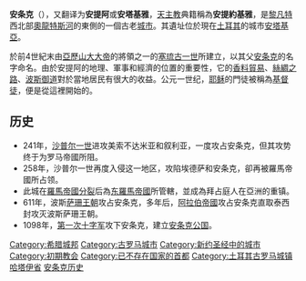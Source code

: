 {{other uses}}
{{unreferenced|time=2014-6-18}} 

{{Infobox ancient site
  |name = 安条克
  |native_name = Antakya {{tr icon}}
  |alternate_name = Syrian Antioch
  |image = Antiochia su Oronte.PNG
  |alt = 
  |caption = 罗马帝國和拜占庭帝國早期的安條克地图
  |map_type = Turkey
  |map_alt = 
  |map_size= 270
  |latd = 36
  |latm = 12
  |lats = 
  |latNS = N
  |longd = 36
  |longm = 9
  |longs = 
  |longEW = E
  |coordinates_display = title
  |location = [[安塔基亞|安塔基亞]], [[哈塔伊省|哈塔伊省]], [[土耳其|土耳其]]
  |region = 
  |type = 
  |part_of = 
  |length = 
  |width = 
  |area = {{convert|15|km2|abbr=on}} <!-- find good source for this claim and discuss in article's text -->
  |height = 
  |builder = [[塞琉古一世|塞琉古一世]]
  |material = 
  |built = 293 BC
  |abandoned = 
  |epochs = [[希臘化時代的希臘|希臘化時代的希臘]]到[[中世纪|中世纪]]
  |cultures = [[希臘人|希臘人]], [[古罗马|古罗马]], [[亚美尼亚人|亚美尼亚人]], [[阿拉伯人|阿拉伯人]], [[土耳其人|土耳其人]] <!-- please add the rest -->
  |dependency_of = 
  |occupants = 
  |event = [[第一次十字军东征|第一次十字军东征]]
  |excavations = 1932–1939
  |archaeologists = 
  |condition = 大部被掩埋
  |ownership = 
  |management = 
  |public_access = 
  |website = <!-- {{URL|example.com}} -->
  |notes = 
}}

'''安条克'''（{{lang-el|Ἀντιόχεια}}），又翻译为'''安提阿'''或'''安塔基雅'''，[[天主教|天主教]]典籍稱為'''安提約基雅'''，是[[黎凡特|黎凡特]]西北部[[奧龍特斯河|奧龍特斯河]]的東側的一個古老[[城市|城市]]。其遺址位於現在[[土耳其|土耳其]]的城市[[安塔基亞|安塔基亞]]。

於前4世紀末由[[亞歷山大大帝|亞歷山大大帝]]的將領之一的[[塞琉古一世|塞琉古一世]]所建立，以其父[[安条克_(塞琉古一世之父)|安条克]]的名字命名。由於安提阿的地理、軍事和經濟的位置的重要性，它的[[香料貿易|香料貿易]]、[[絲綢之路|絲綢之路]]、[[波斯御道|波斯御道]]對於當地居民有很大的收益。公元一世纪，[[耶稣|耶稣]]的門徒被稱為[[基督徒|基督徒]]，便是從這裡開始的。

== 历史 ==
* 241年，[[沙普尔一世|沙普尔一世]]进攻美索不达米亚和叙利亚，一度攻占安条克，但其攻势终于为罗马帝國所阻。
* 258年，沙普尔一世再度入侵这一地区，攻陷埃德萨和安条克，卻再被羅馬帝國所占领。
* 此城在[[羅馬帝國分裂|羅馬帝國分裂]]后為[[东羅馬帝國|东羅馬帝國]]所管轄，並成為拜占庭人在亞洲的重镇。
* 611年，波斯[[萨珊王朝|萨珊王朝]]攻占安条克，多年后，[[阿拉伯帝國|阿拉伯帝國]]攻占安条克直取泰西封攻灭波斯萨珊王朝。
* 1098年，[[第一次十字军|第一次十字军]]攻下安条克，建立[[安条克公国|安条克公国]]。

{{Authority control}}
[[Category:希腊城邦|Category:希腊城邦]]
[[Category:古罗马城市|Category:古罗马城市]]
[[Category:新约圣经中的城市|Category:新约圣经中的城市]]
[[Category:初期教会|Category:初期教会]]
[[Category:已不存在国家的首都|Category:已不存在国家的首都]]
[[Category:土耳其古罗马城镇|Category:土耳其古罗马城镇]]
[[Category:哈塔伊省|]]
[[Category:安条克历史|]]